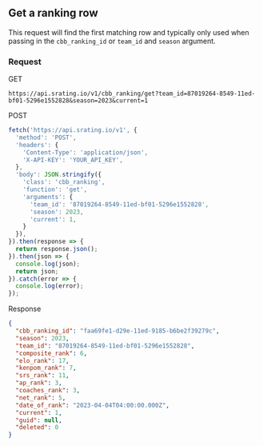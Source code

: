 ## Get a ranking row

This request will find the first matching row and typically only used when passing in the `cbb_ranking_id` or `team_id` and `season` argument.

### Request

GET

```console
https://api.srating.io/v1/cbb_ranking/get?team_id=87019264-8549-11ed-bf01-5296e1552828&season=2023&current=1
```

POST
```js {5} copy filename="javascript"
fetch('https://api.srating.io/v1', {
  'method': 'POST',
  'headers': {
    'Content-Type': 'application/json',
    'X-API-KEY': 'YOUR_API_KEY',
  },
  'body': JSON.stringify({
    'class': 'cbb_ranking',
    'function': 'get',
    'arguments': {
      'team_id': '87019264-8549-11ed-bf01-5296e1552828',
      'season': 2023,
      'current': 1,
    }
  }),
}).then(response => {
  return response.json();
}).then(json => {
  console.log(json);
  return json;
}).catch(error => {
  console.log(error);
});
```

Response
```json
{
  "cbb_ranking_id": "faa69fe1-d29e-11ed-9185-b6be2f39279c",
  "season": 2023,
  "team_id": "87019264-8549-11ed-bf01-5296e1552828",
  "composite_rank": 6,
  "elo_rank": 17,
  "kenpom_rank": 7,
  "srs_rank": 11,
  "ap_rank": 3,
  "coaches_rank": 3,
  "net_rank": 5,
  "date_of_rank": "2023-04-04T04:00:00.000Z",
  "current": 1,
  "guid": null,
  "deleted": 0
}
```

